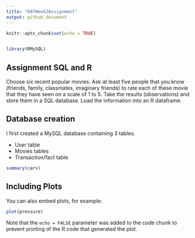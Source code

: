 ```yaml
---
title: "607Week2Assignment"
output: github_document
---
```


```r
knitr::opts_chunk$set(echo = TRUE)


library(RMySQL)


```

## Assignment SQL and R 

Choose six recent popular movies.  Ask at least five people that you know (friends, family, classmates, imaginary friends) to rate each of these movie that they have seen on a scale of 1 to 5.  Take the results (observations) and store them in a SQL database.  Load the information into an R dataframe. 

## Database creation

I first created a MySQL database containing 3 tables.

* User table
* Movies tables
* Transaction/fact table

```r


summary(cars)


```

## Including Plots

You can also embed plots, for example:

```r
plot(pressure)
```

Note that the `echo = FALSE` parameter was added to the code chunk to prevent printing of the R code that generated the plot.
